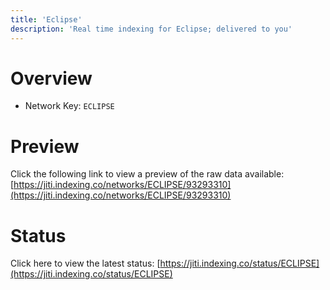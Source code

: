 ```yaml
---
title: 'Eclipse'
description: 'Real time indexing for Eclipse; delivered to you'
---
```


# Overview
- Network Key: `ECLIPSE`

# Preview
Click the following link to view a preview of the raw data available: [https://jiti.indexing.co/networks/ECLIPSE/93293310](https://jiti.indexing.co/networks/ECLIPSE/93293310)

# Status
Click here to view the latest status: [https://jiti.indexing.co/status/ECLIPSE](https://jiti.indexing.co/status/ECLIPSE)
